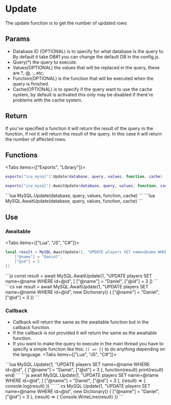 
# Update
The update function is to get the number of updated rows

## Params
- Database ID (OPTIONAL) is to specify for what database is the query to. By default it take DB#1 you can change the default DB in the config.js.
- Query(*) the query to execute.
- Values(OPTIONAL) the values that will be replaced in the query, these are ?, @, :, etc.
- Function(OPTIONAL) is the function that will be executed when the query is finished.
- Cache(OPTIONAL) is to specify if the query want to use the cache system, by default is activated this only may be disabled if there're problems with the cache system.

## Return
If you've specified a function it will return the result of the query in the function, if not it will return the result of the query.
In this case it will return the number of affected rows.

## Functions
<Tabs items={["Exports", "Library"]}>
<Tab>
```lua
exports["ice_mysql"]:Update(database, query, values, function, cache)
```
```lua
exports["ice_mysql"]:AwaitUpdate(database, query, values, function, cache)
```
</Tab>
<Tab>
```lua
MySQL.Update(database, query, values, function, cache)
```
```lua
MySQL.AwaitUpdate(database, query, values, function, cache)
```
</Tab>
</Tabs>

## Use
### Awaitable
<Tabs items={["Lua", "JS", "C#"]}>
<Tab>
```lua
local result = MySQL.AwaitUpdate(1, "UPDATE players SET name=@name WHERE id=@id", {
    ["@name"] = "Daniel",
    ["@id"] = 3
})
```
</Tab>
<Tab>
```js
const result = await MySQL.AwaitUpdate(1, "UPDATE players SET name=@name WHERE id=@id", [
    ["@name"] = "Daniel",
    ["@id"] = 3
])
```
</Tab>
<Tab>
```cs
var result = await MySQL.AwaitUpdate(1, "UPDATE players SET name=@name WHERE id=@id", new Dictionary<string, object>() {
    ["@name"] = "Daniel",
    ["@id"] = 3
})
```
</Tab>
</Tabs>

### Callback
- Callback will return the same as the awaitable function but in the callback function.
- If the callback is not provided it will return the same as the awaitable function.
- If you want to make the query to execute in the main thread you have to specify a simple function like this: `() => {}` to do anything depending on the language.
<Tabs items={["Lua", "JS", "C#"]}>
<Tab>
```lua
MySQL.Update(1, "UPDATE players SET name=@name WHERE id=@id", {
    ["@name"] = "Daniel",
    ["@id"] = 3
}, function(result)
    print(result)
end)
```
</Tab>
<Tab>
```js
await MySQL.Update(1, "UPDATE players SET name=@name WHERE id=@id", [
    ["@name"] = "Daniel",
    ["@id"] = 3
], (result) => {
    console.log(result)
})
```
</Tab>
<Tab>
```cs
MySQL.Update(1, "UPDATE players SET name=@name WHERE id=@id", new Dictionary<string, object>() {
    ["@name"] = "Daniel",
    ["@id"] = 3
}, (result) => {
    Console.WriteLine(result)
})
```
</Tab>
</Tabs>
